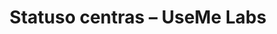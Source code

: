 ﻿---
title: "Statuso centras – UseMe Labs"
description: "UseMe Labs paslaugų veikimo būsenos peržiūra ir planiniai darbai."
layout: "page"
hero:
  eyebrow: "Statusas"
  headline: "Paslaugų veikimo būsenos informacija"
  subheadline: "Stebėkite platformos pasiekiamumą, planinius atnaujinimus ir incidentų suvestines."
sections:
  - id: "dabartine"
    heading: "Dabartinė būsena"
    body: |
      Viskas veikia įprastai. Jei pastebėsite sutrikimą, praneškite support@usemelabs.com.
  - id: "istorija"
    heading: "Incidentų istorija"
    body: |
      Viešą incidentų žurnalą paskelbsime čia. Kol kas jokių incidentų nebuvo registruota.
  - id: "planas"
    heading: "Planiniai atnaujinimai"
    body: |
      Artimiausi planiniai darbai bus skelbiami prieš 72 valandas.
---
